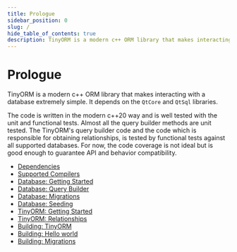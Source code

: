 ```yaml
---
title: Prologue
sidebar_position: 0
slug: /
hide_table_of_contents: true
description: TinyORM is a modern c++ ORM library that makes interacting with a database extremely simple. It depends on the QtCore and QtSql libraries. The code is written in the modern c++20 way and is well tested with the unit and functional tests.
---
```


# Prologue

TinyORM is a modern c++ ORM library that makes interacting with a database extremely simple. It depends on the `QtCore` and `QtSql` libraries.

The code is written in the modern c++20 way and is well tested with the unit and functional tests. Almost all the query builder methods are unit tested. The TinyORM's query builder code and the code which is responsible for obtaining relationships, is tested by functional tests against all supported databases. For now, the code coverage is not ideal but is good enough to guarantee API and behavior compatibility.

- [Dependencies](dependencies.mdx#dependencies)
- [Supported Compilers](supported-compilers.mdx#supported-compilers)
- [Database: Getting Started](database.mdx#database-getting-started)
- [Database: Query Builder](query-builder.mdx#database-query-builder)
- [Database: Migrations](migrations.mdx#database-migrations)
- [Database: Seeding](seeding.mdx#database-seeding)
- [TinyORM: Getting Started](tinyorm.mdx#tinyorm-getting-started)
- [TinyORM: Relationships](tinyorm-relationships.mdx#tinyorm-relationships)
- [Building: TinyORM](building-tinyorm.mdx#building-tinyorm)
- [Building: Hello world](building-hello-world.mdx#building-hello-world)
- [Building: Migrations](building-migrations.mdx#building-migrations)
